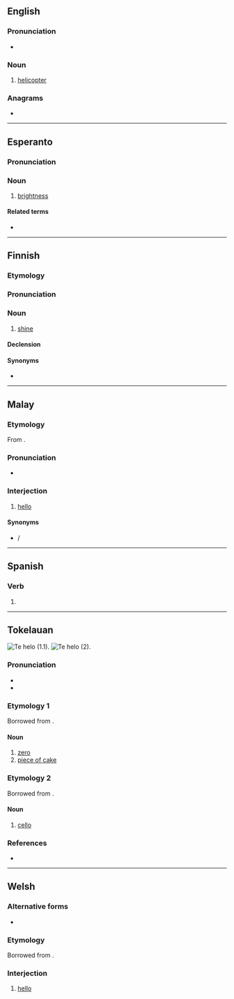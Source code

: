 {{also|heló}}
==English==

===Pronunciation===
* {{a|GA}} {{IPA|en|/ˈhi.loʊ/}}<!-- generated by [[Template:X2IPA]] -->

===Noun===
{{en-noun}}

# {{lb|en|military|slang}} [[helicopter]]

===Anagrams===
* {{anagrams|en|a=ehlo|Hoel|OHLE|hole|ohel|oleh}}

----

==Esperanto==

===Pronunciation===
{{eo-IPA}}

===Noun===
{{eo-head|-}}

# [[brightness]]
#: {{ant|eo|malhelo}}

====Related terms====
* {{l|eo|hela}}

----

==Finnish==

===Etymology===
{{suffix|fi|heleä|o}}

===Pronunciation===
{{fi-p}}

===Noun===
{{fi-noun}}

# {{lb|fi|rare}} [[shine]]

====Declension====
{{fi-decl-valo|hel|||o|a}}

====Synonyms====
* {{l|fi|loiste}}

----

==Malay==

===Etymology===
From {{uder|ms|en|hello}}.

===Pronunciation===
* {{a|Bahasa Baku}} {{IPA|ms|/helo/}}

===Interjection===
{{head|ms|interjection|Jawi spelling|هيلو}}

# [[hello]]

====Synonyms====
* {{l|ms|halo}} / {{l|ms|هلو|sc=Arab}}

----

==Spanish==

===Verb===
{{head|es|verb form}}

# {{es-compound of|hab|er|he|lo|mood=imperative|person=tú}}

----

==Tokelauan==
[[Image:Chess x0t45.svg|thumb|upright|Te helo (1.1).]]
[[Image:Cello2.jpg|thumb|upright|Te helo (2).]]

===Pronunciation===
* {{IPA|tkl|/ˈhe.lo/}}
* {{hyph|tkl|he|lo}}

===Etymology 1===
{{dercat|tkl|fr|it|ML.|ar}}
Borrowed from {{bor|tkl|en|zero}}.

====Noun====
{{head|tkl|noun}}

# [[zero]]
# [[piece of cake]] {{gl|something very simple}}

===Etymology 2===
{{dercat|tkl|it}}
Borrowed from {{bor|tkl|en|cello}}.

====Noun====
{{head|tkl|noun}}

# [[cello]]

===References===
* {{R:tkl:TD|page=309}}

{{C|tkl|String instruments}}

----

==Welsh==

===Alternative forms===
* {{l|cy|hylo}}

===Etymology===
Borrowed from {{bor|cy|en|hello}}.

===Interjection===
{{head|cy|interjection}}

# [[hello]] {{gloss|greeting}}